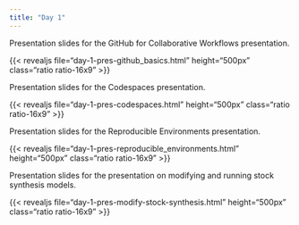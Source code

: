 ---
title: "Day 1"
---

Presentation slides for the GitHub for Collaborative Workflows presentation.

{{< revealjs file="day-1-pres-github_basics.html" height="500px" class="ratio ratio-16x9" >}}

Presentation slides for the Codespaces presentation.

{{< revealjs file="day-1-pres-codespaces.html" height="500px" class="ratio ratio-16x9" >}}

Presentation slides for the Reproducible Environments presentation.

{{< revealjs file="day-1-pres-reproducible_environments.html" height="500px" class="ratio ratio-16x9" >}}

Presentation slides for the presentation on modifying and running stock synthesis models.

{{< revealjs file="day-1-pres-modify-stock-synthesis.html" height="500px" class="ratio ratio-16x9" >}}
